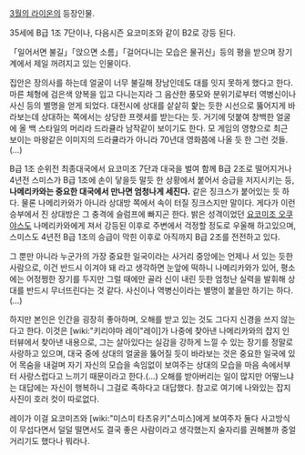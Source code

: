 [[3월의 라이온]]의 등장인물.

35세에 B급 1조 7단이나, 다음시즌 요코미조와 같이 B2로 강등 된다.

「일어서면 불길」「앉으면 소름」「걸어다니는 모습은 물귀신」등의 평을 받으며 장기계에서 제일 꺼려지고 있는 인물이다. 

집안은 장의사를 하는데 얼굴이 너무 불길해 장남인데도 대를 잇지 못하게 했다고 한다. 마른 체형에 검은색 양복을 입고 다니는지라 그 음산한 풍모와 분위기로부터 역병신이나 사신 등의 별명을 얻게 되었다. 대전시에 상대를 샅샅히 핥는 듯한 시선으로 뚫어지게 바라보는데 상대하는 쪽에서는 상당한 프렛셔를 받는다는 듯. 거기에 덧붙여 창백한 얼굴에 올 백 스타일의 머리라 드라큘라 남작같이 보이기도 한다. 모 게임의 영향으로 최근 보이는 마왕같은 이미지의 드라큘라가 아니라 70년대 영화쯤에 나올 듯 한 그런 것들.(…)

B급 1조 순위전 최종대국에서 요코미조 7단과 대국을 벌여 함께 B급 2조로 떨어지거나 4년전 스미스가 B급 1조에 손이 닿을듯 말듯 한 상황에서 붙어서 승급을 저지시키는 등, '''나메리카와는 중요한 대국에서 만나면 엄청나게 세진다.''' 같은 징크스가 붙어있는 듯 하다. 물론 나메리카와가 아니라 상대방 쪽에서 속이 터질 징크스지만 말이다. 게다가 이런 승부에서 진 상대방은 그 충격에 슬럼프에 빠지곤 한다. 밝은 성격이었던 [[요코미조 오쿠야스]]도 나메리카와에게 져서 강등된 이후로 주변에서 걱정할 정도로 우울해 하고있으며, 스미스도 4년전 B급 1조의 승급이 막힌 이후로 아직까지 B급 2조를 전전하고 있다.

그 뿐만 아니라 누군가의 가장 중요한 일국이라는 사거리 중앙에는 언제나 서 있는 듯한 사람으로, 이건 반드시 이겨야 돼 라고 생각하면 눈앞에 떡하니 나메리카와가 있어, 평소에는 어정쩡한 장기를 두지만 그럴 때에만 골라 신이 내린 듯한 엄청난 실력을 발휘해 상대를 반드시 무너뜨린다는 것 같다. 사신이나 역병신이라는 별명이 붙을만 하기는 하다.(…)

하지만 본인은 인간을 굉장히 좋아하며, 오해를 받고 있는 것도 그다지 신경을 쓰지 않는다고 한다. 이것은 [wiki:"키리야마 레이"레이]가 나중에 찾아낸 나메리카와의 잡지 인터뷰에서 찾아낸 내용으로, 그는 살아있다는 실감을 강하게 느낄 수 있는 장기를 정말로 사랑하고 있으며, 대국 중에 상대의 얼굴을 뚫어질 듯이 바라보는 것은 중요한 일국에 있어 목숨을 내걸며 자기 자신의 모습을 속임없이 보여주는 상대의 모습을 마음 속에서부터 사랑스럽다고 느끼기 때문이라고 한다.(…) 오해를 받아버리는 일이 많지만 어떻느냐는 대답에는 자신이 행복하니 그걸로 족하다고 대답했다. 참고로 여기에 나와있는 잡지 사진이 호러 컷이 따로없다.

레이가 이걸 요코미즈와 [wiki:"미스미 타츠유키"스미스]에게 보여주자 둘다 사고방식이 무섭다면서 덜덜 떨면서도 결국 좋은 사람이라고 생각했는지 술자리를 권해볼까 중얼거리기도 했다나 뭐라나.
